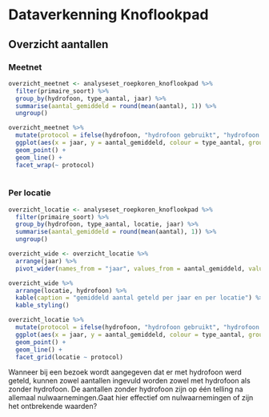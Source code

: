

# Dataverkenning Knoflookpad


## Overzicht aantallen

### Meetnet

```r

overzicht_meetnet <- analyseset_roepkoren_knoflookpad %>%
  filter(primaire_soort) %>%
  group_by(hydrofoon, type_aantal, jaar) %>%
  summarise(aantal_gemiddeld = round(mean(aantal), 1)) %>%
  ungroup()

overzicht_meetnet %>%
  mutate(protocol = ifelse(hydrofoon, "hydrofoon gebruikt", "hydrofoon niet gebruikt")) %>%
  ggplot(aes(x = jaar, y = aantal_gemiddeld, colour = type_aantal, group = type_aantal)) +
  geom_point() +
  geom_line() +
  facet_wrap(~ protocol)
  
```

### Per locatie

```r
overzicht_locatie <- analyseset_roepkoren_knoflookpad %>%
  filter(primaire_soort) %>%
  group_by(hydrofoon, type_aantal, locatie, jaar) %>%
  summarise(aantal_gemiddeld = round(mean(aantal), 1)) %>%
  ungroup()

overzicht_wide <- overzicht_locatie %>%
  arrange(jaar) %>%
  pivot_wider(names_from = "jaar", values_from = aantal_gemiddeld, values_fill = 0)

```

```r
overzicht_wide %>%
  arrange(locatie, hydrofoon) %>%
  kable(caption = "gemiddeld aantal geteld per jaar en per locatie") %>%
  kable_styling()
```

```r
overzicht_locatie %>%
  mutate(protocol = ifelse(hydrofoon, "hydrofoon gebruikt", "hydrofoon niet gebruikt")) %>%
  ggplot(aes(x = jaar, y = aantal_gemiddeld, colour = type_aantal, group = type_aantal)) +
  geom_point() +
  geom_line() +
  facet_grid(locatie ~ protocol)
```

Wanneer bij een bezoek wordt aangegeven dat er met hydrofoon werd geteld, kunnen zowel aantallen ingevuld worden zowel met hydrofoon als zonder hydrofoon. 
De aantallen zonder hydrofoon zijn op één telling na allemaal nulwaarnemingen.Gaat hier effectief om nulwaarnemingen of zijn het ontbrekende waarden?  

